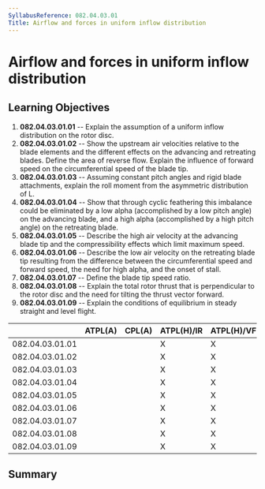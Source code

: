 ```yaml
---
SyllabusReference: 082.04.03.01
Title: Airflow and forces in uniform inflow distribution
---
```


# Airflow and forces in uniform inflow distribution

## Learning Objectives

1.  **082.04.03.01.01** -- Explain the assumption of a uniform inflow
    distribution on the rotor disc.
2.  **082.04.03.01.02** -- Show the upstream air velocities relative to the
    blade elements and the different effects on the advancing and retreating
    blades. Define the area of reverse flow. Explain the influence of forward
    speed on the circumferential speed of the blade tip.
3.  **082.04.03.01.03** -- Assuming constant pitch angles and rigid blade
    attachments, explain the roll moment from the asymmetric distribution of L.
4.  **082.04.03.01.04** -- Show that through cyclic feathering this imbalance
    could be eliminated by a low alpha (accomplished by a low pitch angle) on
    the advancing blade, and a high alpha (accomplished by a high pitch angle)
    on the retreating blade.
5.  **082.04.03.01.05** -- Describe the high air velocity at the advancing blade
    tip and the compressibility effects which limit maximum speed.
6.  **082.04.03.01.06** -- Describe the low air velocity on the retreating blade
    tip resulting from the difference between the circumferential speed and
    forward speed, the need for high alpha, and the onset of stall.
7.  **082.04.03.01.07** -- Define the blade tip speed ratio.
8.  **082.04.03.01.08** -- Explain the total rotor thrust that is perpendicular
    to the rotor disc and the need for tilting the thrust vector forward.
9.  **082.04.03.01.09** -- Explain the conditions of equilibrium in steady
    straight and level flight.

|                 | ATPL(A) | CPL(A) | ATPL(H)/IR | ATPL(H)/VFR | CPL(H) | IR  | CBIR(A) |
| --------------- | ------- | ------ | ---------- | ----------- | ------ | --- | ------- |
| 082.04.03.01.01 |         |        | X          | X           | X      |     |         |
| 082.04.03.01.02 |         |        | X          | X           | X      |     |         |
| 082.04.03.01.03 |         |        | X          | X           | X      |     |         |
| 082.04.03.01.04 |         |        | X          | X           | X      |     |         |
| 082.04.03.01.05 |         |        | X          | X           | X      |     |         |
| 082.04.03.01.06 |         |        | X          | X           | X      |     |         |
| 082.04.03.01.07 |         |        | X          | X           | X      |     |         |
| 082.04.03.01.08 |         |        | X          | X           | X      |     |         |
| 082.04.03.01.09 |         |        | X          | X           | X      |     |         |

## Summary
